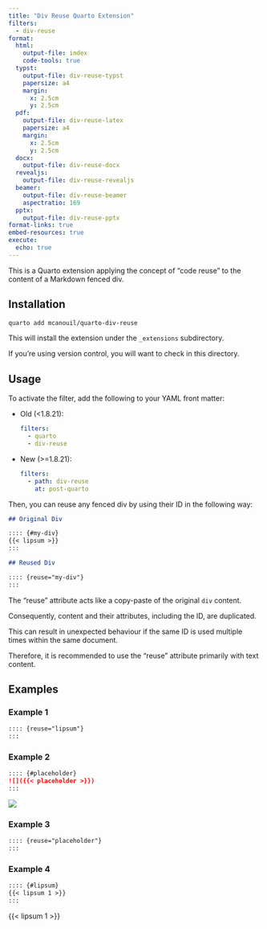 ```yaml
---
title: "Div Reuse Quarto Extension"
filters:
  - div-reuse
format:
  html:
    output-file: index
    code-tools: true
  typst:
    output-file: div-reuse-typst
    papersize: a4
    margin:
      x: 2.5cm
      y: 2.5cm
  pdf:
    output-file: div-reuse-latex
    papersize: a4
    margin:
      x: 2.5cm
      y: 2.5cm
  docx:
    output-file: div-reuse-docx
  revealjs:
    output-file: div-reuse-revealjs
  beamer:
    output-file: div-reuse-beamer
    aspectratio: 169
  pptx:
    output-file: div-reuse-pptx
format-links: true
embed-resources: true
execute:
  echo: true
---
```


This is a Quarto extension applying the concept of "code reuse" to the content of a Markdown fenced div.

## Installation

```bash
quarto add mcanouil/quarto-div-reuse
```

This will install the extension under the `_extensions` subdirectory.

If you're using version control, you will want to check in this directory.

## Usage

To activate the filter, add the following to your YAML front matter:

- Old (<1.8.21):

  ```yml
  filters:
    - quarto
    - div-reuse
  ```

- New (>=1.8.21):

  ```yml
  filters:
    - path: div-reuse
      at: post-quarto
  ```

Then, you can reuse any fenced div by using their ID in the following way:

```markdown
## Original Div

:::: {#my-div}
{{< lipsum >}}
:::

## Reused Div

:::: {reuse="my-div"}
:::
```

:::: {.callout-important}

The "reuse" attribute acts like a copy-paste of the original `div` content.

Consequently, content and their attributes, including the ID, are duplicated.

This can result in unexpected behaviour if the same ID is used multiple times within the same document.

Therefore, it is recommended to use the "reuse" attribute primarily with text content.

:::

## Examples

### Example 1

```markdown
:::: {reuse="lipsum"}
:::
```

:::: {reuse="lipsum"}
:::

### Example 2

```markdown
:::: {#placeholder}
![]({{< placeholder >}})
:::
```

:::: {#placeholder}
![]({{< placeholder >}})
:::

### Example 3

```markdown
:::: {reuse="placeholder"}
:::
```

:::: {reuse="placeholder"}
:::

### Example 4

```markdown
:::: {#lipsum}
{{< lipsum 1 >}}
:::
```

:::: {#lipsum}
{{< lipsum 1 >}}
:::
